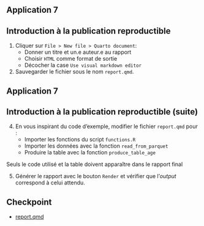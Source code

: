 ## Application 7

:::{.callout-tip collapse="true" icon=false}
## Introduction à la publication reproductible

:::{.incremental}
1. Cliquer sur `File > New file > Quarto document`:
    + Donner un titre et un.e auteur.e au rapport
    + Choisir `HTML` comme format de sortie
    + Décocher la case `Use visual markdown editor`
2. Sauvegarder le fichier sous le nom `report.qmd`.
:::

:::

## Application 7

:::{.callout-tip collapse="true" icon=false}
## Introduction à la publication reproductible (suite)

:::{.incremental}
4. En vous inspirant du code d'exemple, modifier le fichier `report.qmd` pour :
    + Importer les fonctions du script `functions.R`
    + Importer les données avec la fonction `read_from_parquet`
    + Produire la table avec la fonction `produce_table_age`
    
:::: {.callout-note}
Seuls le code utilisé et la table doivent apparaître dans le rapport final
::::
    
5. Générer le rapport avec le bouton `Render` et vérifier que l'*output* correspond à celui attendu.
:::

:::

## Checkpoint

- [report.qmd](https://raw.githubusercontent.com/InseeFrLab/formation-bonnes-pratiques-R/main/R/checkpoints/application6/report.qmd)
